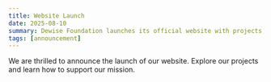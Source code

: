 ```yaml
---
title: Website Launch
date: 2025-08-10
summary: Dewise Foundation launches its official website with projects, programs, and impact.
tags: [announcement]
---
```


We are thrilled to announce the launch of our website. Explore our projects and learn how to support our mission.


